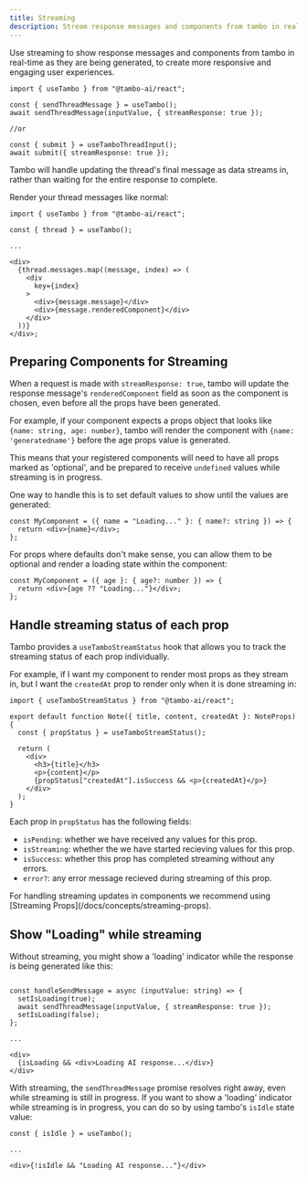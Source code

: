 ```yaml
---
title: Streaming
description: Stream response messages and components from tambo in real-time as they are being generated with a few lines of code.
---
```


Use streaming to show response messages and components from tambo in real-time as they are being generated, to create more responsive and engaging user experiences.

```tsx title="streaming.tsx"
import { useTambo } from "@tambo-ai/react";

const { sendThreadMessage } = useTambo();
await sendThreadMessage(inputValue, { streamResponse: true });

//or

const { submit } = useTamboThreadInput();
await submit({ streamResponse: true });
```

Tambo will handle updating the thread's final message as data streams in, rather than waiting for the entire response to complete.

Render your thread messages like normal:

```tsx title="streaming.tsx"
import { useTambo } from "@tambo-ai/react";

const { thread } = useTambo();

...

<div>
  {thread.messages.map((message, index) => (
    <div
      key={index}
    >
      <div>{message.message}</div>
      <div>{message.renderedComponent}</div>
    </div>
  ))}
</div>;
```

## Preparing Components for Streaming

When a request is made with `streamResponse: true`, tambo will update the response message's `renderedComponent` field as soon as the component is chosen, even before all the props have been generated.

For example, if your component expects a props object that looks like `{name: string, age: number}`, tambo will render the component with `{name: 'generatedname'}` before the age props value is generated.

This means that your registered components will need to have all props marked as 'optional', and be prepared to receive `undefined` values while streaming is in progress.

One way to handle this is to set default values to show until the values are generated:

```tsx title="streaming.tsx"
const MyComponent = ({ name = "Loading..." }: { name?: string }) => {
  return <div>{name}</div>;
};
```

For props where defaults don't make sense, you can allow them to be optional and render a loading state within the component:

```tsx title="streaming.tsx"
const MyComponent = ({ age }: { age?: number }) => {
  return <div>{age ?? "Loading..."}</div>;
};
```

## Handle streaming status of each prop

Tambo provides a `useTamboStreamStatus` hook that allows you to track the streaming status of each prop individually.

For example, if I want my component to render most props as they stream in, but I want the `createdAt` prop to render only when it is done streaming in:

```tsx title="props streaming status"
import { useTamboStreamStatus } from "@tambo-ai/react";

export default function Note({ title, content, createdAt }: NoteProps) {
  const { propStatus } = useTamboStreamStatus();

  return (
    <div>
      <h3>{title}</h3>
      <p>{content}</p>
      {propStatus["createdAt"].isSuccess && <p>{createdAt}</p>}
    </div>
  );
}
```

Each prop in `propStatus` has the following fields:

- `isPending`: whether we have received any values for this prop.
- `isStreaming`: whether the we have started recieving values for this prop.
- `isSuccess`: whether this prop has completed streaming without any errors.
- `error?`: any error message recieved during streaming of this prop.

<Callout type="info">
  For handling streaming updates in components we recommend using [Streaming
  Props](/docs/concepts/streaming-props).
</Callout>

## Show "Loading" while streaming

Without streaming, you might show a 'loading' indicator while the response is being generated like this:

```tsx

const handleSendMessage = async (inputValue: string) => {
  setIsLoading(true);
  await sendThreadMessage(inputValue, { streamResponse: true });
  setIsLoading(false);
};

...

<div>
  {isLoading && <div>Loading AI response...</div>}
</div>
```

With streaming, the `sendThreadMessage` promise resolves right away, even while streaming is still in progress. If you want to show a 'loading' indicator while streaming is in progress, you can do so by using tambo's `isIdle` state value:

```tsx
const { isIdle } = useTambo();

...

<div>{!isIdle && "Loading AI response..."}</div>
```
